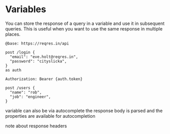 # Variables

You can store the response of a query in a variable and use it in subsequent queries. 
This is useful when you want to use the same response in multiple places.

```httl
@base: https://reqres.in/api

post /login {
  "email": "eve.holt@reqres.in",
  "password": "cityslicka",
}
as auth 

Authorization: Bearer {auth.token}

post /users {
  "name": "rob",
  "job": "engineer",
}

```

variable can also be via autocomplete
the response body is parsed and the properties are available for autocompletion


note about response headers



